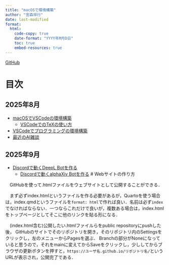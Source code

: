 ```yaml
---
title: "macOSで環境構築"
author: "宮森祥行"
date: last-modified
format:
  html:
    code-copy: true
    date-format: "YYYY年M月D日"
    toc: true
    embed-resources: true
---
```


[GitHub](https://github.com/yoshiyuki-miyamori/MacBookEnv)

# 目次

## 2025年8月

- [macOSでVSCodeの環境構築](1_vscode.html)
  * [VSCodeでのTeXの使い方](2_usage.html)
- [VSCodeでプログラミングの環境構築](3_programming.html)
- [最近のAI雑談](4_generative_ai.html)


## 2025年9月

- [Discordで動くDeepL Botを作る](5_discord.html)
  * [Discordで動くalphaXiv Botを作る](6_discord_alphaxiv.html)
# Webサイトの作り方

　GitHubを使って.htmlファイルをウェブサイトとして公開することができる．

　まず必ずindex.htmlというファイルを作る必要があるが，Quartoを使う場合は，index.qmdというファイルを`format: html`で作れば良い．名前は必ず`index`でなければならない．一つならこれだけで良いが，複数ある場合は，index.htmlをトップページとしてそこに他のリンクを貼る形になる．

　(index.html含む)公開したい.htmlファイルらをpublic repositoryにpushした後，
GitHubのサイトでそのリポジトリを開き，そのリポジトリ内のSettingsをクリックし，左のメニューからPagesを選ぶ．
Branchの部分がNoneになっていると思うので，それをmainに変えてからSaveをクリックし，少ししてからブラウザの更新ボタンを押すと，`https://ユーザ名.github.io/リポジトリ名/`というURLが表示され，公開完了である．




